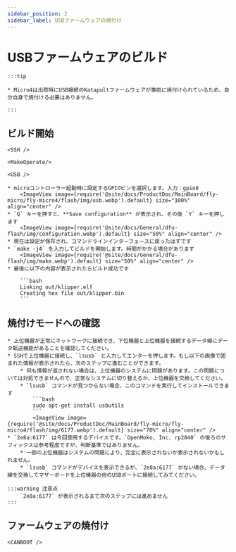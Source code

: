 ```yaml
---
sidebar_position: 2
sidebar_label: USBファームウェアの焼付け
---
```




# USBファームウェアのビルド

    :::tip

    * Micro4は出荷時にUSB接続のKatapultファームウェアが事前に焼付けられているため、自分自身で焼付ける必要はありません。

    :::

## ビルド開始

    <SSH />

    <MakeOperate/>

    <USB />

    * microコントローラー起動時に設定するGPIOピンを選択します。入力：gpio8
        <ImageView image={require('@site/docs/ProductDoc/MainBoard/fly-micro/fly-micro4/flash/img/usb.webp').default} size="100%" align="center" />
    * `Q` キーを押すと、**Save configuration** が表示され、その後 `Y` キーを押します
        <ImageView image={require('@site/docs/General/dfu-flash/img/configuration.webp').default} size="50%" align="center" />
    * 現在は設定が保存され、コマンドラインインターフェースに戻ったはずです
    * `make -j4` を入力してビルドを開始します。時間がかかる場合があります
        <ImageView image={require('@site/docs/General/dfu-flash/img/make.webp').default} size="50%" align="center" />
    * 最後に以下の内容が表示されたらビルド成功です

        ```bash
        Linking out/klipper.elf
        Creating hex file out/klipper.bin
        ```

## 焼付けモードへの確認
    * 上位機器が正常にネットワークに接続でき、下位機器と上位機器を接続するデータ線にデータ転送機能があることを確認してください。
    * SSHで上位機器に接続し、`lsusb` と入力してエンターを押します。もし以下の画像で囲まれた情報が表示されたら、次のステップに進むことができます。
        * 何も情報が返されない場合は、上位機器のシステムに問題があります。この問題については対処できませんので、正常なシステムに切り替えるか、上位機器を交換してください。
        * `lsusb` コマンドが見つからない場合、このコマンドを実行してインストールできます
            ```bash
            sudo apt-get install usbutils
            ```
            <ImageView image={require('@site/docs/ProductDoc/MainBoard/fly-micro/fly-micro4/flash/img/6177.webp').default} size="70%" align="center" /> 
    * `2e8a:6177` は今回使用するデバイスです。`OpenMoko, Inc. rp2040` の後ろのサフィックスは参考程度ですが、判断基準ではありません。
        * 一部の上位機器はシステムの問題により、完全に表示されないか表示されないかもしれません。
        * `lsusb` コマンドがデバイスを表示できるが、`2e8a:6177` がない場合、データ線を交換してマザーボードを上位機器の他のUSBポートに接続してみてください。

    :::warning 注意点
        `2e8a:6177` が表示されるまで次のステップには進めません
    :::

## ファームウェアの焼付け
    
    <CANBOOT />
